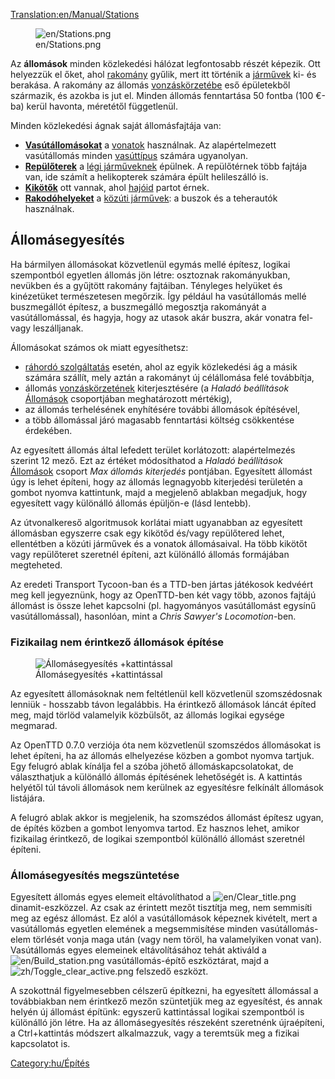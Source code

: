 [[Translation:en/Manual/Stations]]

[[File:en/Stations.png|right]]

Az '''állomások''' minden közlekedési hálózat legfontosabb részét képezik. Ott helyezzük el őket, ahol [[hu/Manual/Rakomány|rakomány]] gyűlik, mert itt történik a [[hu/Manual/Járművek|járművek]] ki- és berakása. A rakomány az állomás [[hu/Manual/Vonzáskörzet|vonzáskörzetébe]] eső épületekből származik, és azokba is jut el. Minden állomás fenntartása 50 fontba (100 €-ba) kerül havonta, méretétől függetlenül.

Minden közlekedési ágnak saját állomásfajtája van:
*'''[[hu/Manual/Vasútállomások|Vasútállomásokat]]''' a [[hu/Manual/Vonatok|vonatok]] használnak. Az alapértelmezett vasútállomás minden [[hu/Manual/Base Set/Vasút típusai|vasúttípus]] számára ugyanolyan.
*'''[[hu/Manual/Repülőterek|Repülőterek]]''' a [[hu/Manual/Légi járművek|légi járműveknek]] épülnek. A repülőtérnek több fajtája van, ide számít a helikopterek számára épült helileszálló is.
*'''[[hu/Kikötők|Kikötők]]''' ott vannak, ahol [[hu/Manual/Hajók|hajóid]] partot érnek.
*'''[[hu/Rakodóhelyek|Rakodóhelyeket]]''' a [[hu/Manual/Közúti járművek|közúti járművek]]: a buszok és a teherautók használnak.

==Állomásegyesítés==
Ha bármilyen állomásokat közvetlenül egymás mellé építesz, logikai szempontból egyetlen állomás jön létre: osztoznak rakományukban, nevükben és a gyűjtött rakomány fajtáiban. Tényleges helyüket és kinézetüket természetesen megőrzik. Így például ha vasútállomás mellé buszmegállót építesz, a buszmegálló megosztja rakományát a vasútállomással, és hagyja, hogy az utasok akár buszra, akár vonatra fel- vagy leszálljanak.

Állomásokat számos ok miatt egyesíthetsz:
*[[hu/Ráhordó szolgáltatás|ráhordó szolgáltatás]] esetén, ahol az egyik közlekedési ág a másik számára szállít, mely aztán a rakományt új célállomása felé továbbítja,
*állomás [[hu/Manual/Vonzáskörzet|vonzáskörzetének]] kiterjesztésére (a ''Haladó beállítások'' [[hu/Haladó beállítások/Állomások|Állomások]] csoportjában meghatározott mértékig),
*az állomás terhelésének enyhítésére további állomások építésével,
*a több állomással járó magasabb fenntartási költség csökkentése érdekében.

Az egyesített állomás által lefedett terület korlátozott: alapértelmezés szerint 12 mező. Ezt az értéket módosíthatod a ''Haladó beállítások'' [[hu/Haladó beállítások/Állomások|Állomások]] csoport ''Max állomás kiterjedés'' pontjában. Egyesített állomást úgy is lehet építeni, hogy az állomás legnagyobb kiterjedési területén a {{en/keypress|CTRL}} gombot nyomva kattintunk, majd a megjelenő ablakban megadjuk, hogy egyesített vagy különálló állomás épüljön-e (lásd lentebb).

Az útvonalkereső algoritmusok korlátai miatt ugyanabban az egyesített állomásban egyszerre csak egy kikötőd és/vagy repülőtered lehet, ellentétben a közúti járművek és a vonatok állomásaival. Ha több kikötőt vagy repülőteret szeretnél építeni, azt különálló állomás formájában megteheted.

Az eredeti Transport Tycoon-ban és a TTD-ben jártas játékosok kedvéért meg kell jegyeznünk, hogy az OpenTTD-ben két vagy több, azonos fajtájú állomást is össze lehet kapcsolni (pl. hagyományos vasútállomást egysínű vasútállomással), hasonlóan, mint a ''Chris Sawyer's Locomotion''-ben.

===Fizikailag nem érintkező állomások építése===
[[File:en/Join station leftclick.png|thumb|Állomásegyesítés {{en/keypress|CTRL}}+kattintással]]

Az egyesített állomásoknak nem feltétlenül kell közvetlenül szomszédosnak lenniük - hosszabb távon legalábbis. Ha érintkező állomások láncát építed meg, majd törlöd valamelyik közbülsőt, az állomás logikai egysége megmarad.

Az OpenTTD 0.7.0 verziója óta nem közvetlenül szomszédos állomásokat is lehet építeni, ha az állomás elhelyezése közben a {{en/keypress|CTRL}} gombot nyomva tartjuk. Egy felugró ablak kínálja fel a szóba jöhető állomáskapcsolatokat, de választhatjuk a különálló állomás építésének lehetőségét is. A kattintás helyétől túl távoli állomások nem kerülnek az egyesítésre felkínált állomások listájára. 

A felugró ablak akkor is megjelenik, ha szomszédos állomást építesz ugyan, de építés közben a {{en/keypress|CTRL}} gombot lenyomva tartod. Ez hasznos lehet, amikor fizikailag érintkező, de logikai szempontból különálló állomást szeretnél építeni.

===Állomásegyesítés megszüntetése===
Egyesített állomás egyes elemeit eltávolíthatod a [[File:en/Clear title.png]] dinamit-eszközzel. Az csak az érintett mezőt tisztítja meg, nem semmisíti meg az egész állomást. Ez alól a vasútállomások képeznek kivételt, mert a vasútállomás egyetlen elemének a megsemmisítése minden vasútállomás-elem törlését vonja maga után (vagy nem töröl, ha valamelyiken vonat van). Vasútállomás egyes elemeinek eltávolításához tehát aktiváld a [[File:en/Build station.png]] vasútállomás-építő eszköztárat, majd a [[File:zh/Toggle clear active.png]] felszedő eszközt. 

A szokottnál figyelmesebben célszerű építkezni, ha egyesített állomással a továbbiakban nem érintkező mezőn szüntetjük meg az egyesítést, és annak helyén új állomást építünk: egyszerű kattintással logikai szempontból is különálló jön létre. Ha az állomásegyesítés részeként szeretnénk újraépíteni, a Ctrl+kattintás módszert alkalmazzuk, vagy a teremtsük meg a fizikai kapcsolatot is.

[[Category:hu/Építés]]